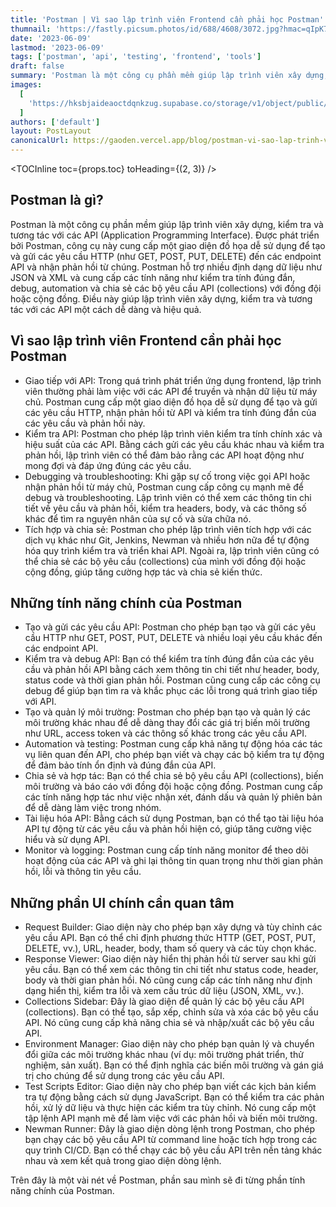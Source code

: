 ```yaml
---
title: 'Postman | Vì sao lập trình viên Frontend cần phải học Postman'
thumnail: 'https://fastly.picsum.photos/id/688/4608/3072.jpg?hmac=qIpK7qUXym0mfdFosdvte_Ia2COVGw9-WjBicJ3eSHg'
date: '2023-06-09'
lastmod: '2023-06-09'
tags: ['postman', 'api', 'testing', 'frontend', 'tools']
draft: false
summary: 'Postman là một công cụ phần mềm giúp lập trình viên xây dựng, kiểm tra và tương tác với các API, cung cấp một giao diện đồ họa dễ sử dụng để tạo và gửi các yêu cầu HTTP đến các endpoint API và nhận phản hồi từ chúng'
images:
  [
    'https://hksbjaideaoctdqnkzug.supabase.co/storage/v1/object/public/affiliate/cource/channels4_profile.jpeg',
  ]
authors: ['default']
layout: PostLayout
canonicalUrl: https://gaoden.vercel.app/blog/postman-vi-sao-lap-trinh-vien-frontend-can-phai-hoc-postman
---
```


<TOCInline toc={props.toc} toHeading={(2, 3)} />

## Postman là gì?

Postman là một công cụ phần mềm giúp lập trình viên xây dựng, kiểm tra và tương tác với các API (Application Programming Interface). Được phát triển bởi Postman, công cụ này cung cấp một giao diện đồ họa dễ sử dụng để tạo và gửi các yêu cầu HTTP (như GET, POST, PUT, DELETE) đến các endpoint API và nhận phản hồi từ chúng. Postman hỗ trợ nhiều định dạng dữ liệu như JSON và XML và cung cấp các tính năng như kiểm tra tính đúng đắn, debug, automation và chia sẻ các bộ yêu cầu API (collections) với đồng đội hoặc cộng đồng. Điều này giúp lập trình viên xây dựng, kiểm tra và tương tác với các API một cách dễ dàng và hiệu quả.

## Vì sao lập trình viên Frontend cần phải học Postman

- Giao tiếp với API: Trong quá trình phát triển ứng dụng frontend, lập trình viên thường phải làm việc với các API để truyền và nhận dữ liệu từ máy chủ. Postman cung cấp một giao diện đồ họa dễ sử dụng để tạo và gửi các yêu cầu HTTP, nhận phản hồi từ API và kiểm tra tính đúng đắn của các yêu cầu và phản hồi này.
- Kiểm tra API: Postman cho phép lập trình viên kiểm tra tính chính xác và hiệu suất của các API. Bằng cách gửi các yêu cầu khác nhau và kiểm tra phản hồi, lập trình viên có thể đảm bảo rằng các API hoạt động như mong đợi và đáp ứng đúng các yêu cầu.
- Debugging và troubleshooting: Khi gặp sự cố trong việc gọi API hoặc nhận phản hồi từ máy chủ, Postman cung cấp công cụ mạnh mẽ để debug và troubleshooting. Lập trình viên có thể xem các thông tin chi tiết về yêu cầu và phản hồi, kiểm tra headers, body, và các thông số khác để tìm ra nguyên nhân của sự cố và sửa chữa nó.
- Tích hợp và chia sẻ: Postman cho phép lập trình viên tích hợp với các dịch vụ khác như Git, Jenkins, Newman và nhiều hơn nữa để tự động hóa quy trình kiểm tra và triển khai API. Ngoài ra, lập trình viên cũng có thể chia sẻ các bộ yêu cầu (collections) của mình với đồng đội hoặc cộng đồng, giúp tăng cường hợp tác và chia sẻ kiến thức.

## Những tính năng chính của Postman

- Tạo và gửi các yêu cầu API: Postman cho phép bạn tạo và gửi các yêu cầu HTTP như GET, POST, PUT, DELETE và nhiều loại yêu cầu khác đến các endpoint API.
- Kiểm tra và debug API: Bạn có thể kiểm tra tính đúng đắn của các yêu cầu và phản hồi API bằng cách xem thông tin chi tiết như header, body, status code và thời gian phản hồi. Postman cũng cung cấp các công cụ debug để giúp bạn tìm ra và khắc phục các lỗi trong quá trình giao tiếp với API.
- Tạo và quản lý môi trường: Postman cho phép bạn tạo và quản lý các môi trường khác nhau để dễ dàng thay đổi các giá trị biến môi trường như URL, access token và các thông số khác trong các yêu cầu API.
- Automation và testing: Postman cung cấp khả năng tự động hóa các tác vụ liên quan đến API, cho phép bạn viết và chạy các bộ kiểm tra tự động để đảm bảo tính ổn định và đúng đắn của API.
- Chia sẻ và hợp tác: Bạn có thể chia sẻ bộ yêu cầu API (collections), biến môi trường và báo cáo với đồng đội hoặc cộng đồng. Postman cung cấp các tính năng hợp tác như việc nhận xét, đánh dấu và quản lý phiên bản để dễ dàng làm việc trong nhóm.
- Tài liệu hóa API: Bằng cách sử dụng Postman, bạn có thể tạo tài liệu hóa API tự động từ các yêu cầu và phản hồi hiện có, giúp tăng cường việc hiểu và sử dụng API.
- Monitor và logging: Postman cung cấp tính năng monitor để theo dõi hoạt động của các API và ghi lại thông tin quan trọng như thời gian phản hồi, lỗi và thông tin yêu cầu.

## Những phần UI chính cần quan tâm

- Request Builder: Giao diện này cho phép bạn xây dựng và tùy chỉnh các yêu cầu API. Bạn có thể chỉ định phương thức HTTP (GET, POST, PUT, DELETE, vv.), URL, header, body, tham số query và các tùy chọn khác.
- Response Viewer: Giao diện này hiển thị phản hồi từ server sau khi gửi yêu cầu. Bạn có thể xem các thông tin chi tiết như status code, header, body và thời gian phản hồi. Nó cũng cung cấp các tính năng như định dạng hiển thị, kiểm tra lỗi và xem cấu trúc dữ liệu (JSON, XML, vv.).
- Collections Sidebar: Đây là giao diện để quản lý các bộ yêu cầu API (collections). Bạn có thể tạo, sắp xếp, chỉnh sửa và xóa các bộ yêu cầu API. Nó cũng cung cấp khả năng chia sẻ và nhập/xuất các bộ yêu cầu API.
- Environment Manager: Giao diện này cho phép bạn quản lý và chuyển đổi giữa các môi trường khác nhau (ví dụ: môi trường phát triển, thử nghiệm, sản xuất). Bạn có thể định nghĩa các biến môi trường và gán giá trị cho chúng để sử dụng trong các yêu cầu API.
- Test Scripts Editor: Giao diện này cho phép bạn viết các kịch bản kiểm tra tự động bằng cách sử dụng JavaScript. Bạn có thể kiểm tra các phản hồi, xử lý dữ liệu và thực hiện các kiểm tra tùy chỉnh. Nó cung cấp một tập lệnh API mạnh mẽ để làm việc với các phản hồi và biến môi trường.
- Newman Runner: Đây là giao diện dòng lệnh trong Postman, cho phép bạn chạy các bộ yêu cầu API từ command line hoặc tích hợp trong các quy trình CI/CD. Bạn có thể chạy các bộ yêu cầu API trên nền tảng khác nhau và xem kết quả trong giao diện dòng lệnh.

Trên đây là một vài nét về Postman, phần sau mình sẽ đi từng phần tính năng chính của Postman.
